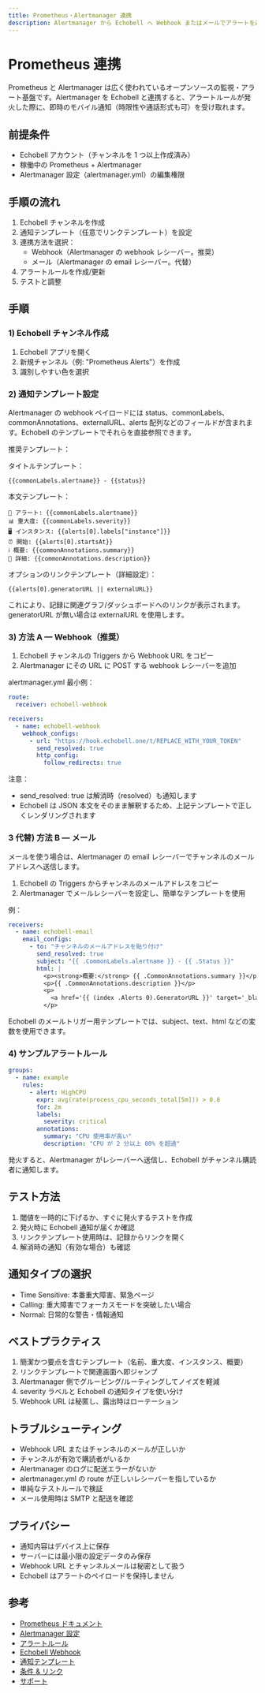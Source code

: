 ```yaml
---
title: Prometheus・Alertmanager 連携
description: Alertmanager から Echobell へ Webhook またはメールでアラートを送信する手順
---
```


# Prometheus 連携

Prometheus と Alertmanager は広く使われているオープンソースの監視・アラート基盤です。Alertmanager を Echobell と連携すると、アラートルールが発火した際に、即時のモバイル通知（時限性や通話形式も可）を受け取れます。

## 前提条件

- Echobell アカウント（チャンネルを 1 つ以上作成済み）
- 稼働中の Prometheus + Alertmanager
- Alertmanager 設定（alertmanager.yml）の編集権限

## 手順の流れ

1. Echobell チャンネルを作成
2. 通知テンプレート（任意でリンクテンプレート）を設定
3. 連携方法を選択：
   - Webhook（Alertmanager の webhook レシーバー。推奨）
   - メール（Alertmanager の email レシーバー。代替）
4. アラートルールを作成/更新
5. テストと調整

## 手順

### 1) Echobell チャンネル作成

1. Echobell アプリを開く
2. 新規チャンネル（例: "Prometheus Alerts"）を作成
3. 識別しやすい色を選択

### 2) 通知テンプレート設定

Alertmanager の webhook ペイロードには status、commonLabels、commonAnnotations、externalURL、alerts 配列などのフィールドが含まれます。Echobell のテンプレートでそれらを直接参照できます。

推奨テンプレート：

タイトルテンプレート：

```
{{commonLabels.alertname}} - {{status}}
```

本文テンプレート：

```
🔔 アラート: {{commonLabels.alertname}}
📊 重大度: {{commonLabels.severity}}
🖥️ インスタンス: {{alerts[0].labels["instance"]}}
⏰ 開始: {{alerts[0].startsAt}}
ℹ️ 概要: {{commonAnnotations.summary}}
🧾 詳細: {{commonAnnotations.description}}
```

オプションのリンクテンプレート（詳細設定）：

```
{{alerts[0].generatorURL || externalURL}}
```

これにより、記録に関連グラフ/ダッシュボードへのリンクが表示されます。generatorURL が無い場合は externalURL を使用します。

### 3) 方法 A — Webhook（推奨）

1. Echobell チャンネルの Triggers から Webhook URL をコピー
2. Alertmanager にその URL に POST する webhook レシーバーを追加

alertmanager.yml 最小例：

```yaml
route:
  receiver: echobell-webhook

receivers:
  - name: echobell-webhook
    webhook_configs:
      - url: "https://hook.echobell.one/t/REPLACE_WITH_YOUR_TOKEN"
        send_resolved: true
        http_config:
          follow_redirects: true
```

注意：

- send_resolved: true は解消時（resolved）も通知します
- Echobell は JSON 本文をそのまま解釈するため、上記テンプレートで正しくレンダリングされます

### 3 代替) 方法 B — メール

メールを使う場合は、Alertmanager の email レシーバーでチャンネルのメールアドレスへ送信します。

1. Echobell の Triggers からチャンネルのメールアドレスをコピー
2. Alertmanager でメールレシーバーを設定し、簡単なテンプレートを使用

例：

```yaml
receivers:
  - name: echobell-email
    email_configs:
      - to: "チャンネルのメールアドレスを貼り付け"
        send_resolved: true
        subject: "{{ .CommonLabels.alertname }} - {{ .Status }}"
        html: |
          <p><strong>概要:</strong> {{ .CommonAnnotations.summary }}</p>
          <p>{{ .CommonAnnotations.description }}</p>
          <p>
            <a href='{{ (index .Alerts 0).GeneratorURL }}' target='_blank' rel='noopener'>Prometheus で開く</a>
          </p>
```

Echobell のメールトリガー用テンプレートでは、subject、text、html などの変数を使用できます。

### 4) サンプルアラートルール

```yaml
groups:
  - name: example
    rules:
      - alert: HighCPU
        expr: avg(rate(process_cpu_seconds_total[5m])) > 0.8
        for: 2m
        labels:
          severity: critical
        annotations:
          summary: "CPU 使用率が高い"
          description: "CPU が 2 分以上 80% を超過"
```

発火すると、Alertmanager がレシーバーへ送信し、Echobell がチャンネル購読者に通知します。

## テスト方法

1. 閾値を一時的に下げるか、すぐに発火するテストを作成
2. 発火時に Echobell 通知が届くか確認
3. リンクテンプレート使用時は、記録からリンクを開く
4. 解消時の通知（有効な場合）も確認

## 通知タイプの選択

- Time Sensitive: 本番重大障害、緊急ページ
- Calling: 重大障害でフォーカスモードを突破したい場合
- Normal: 日常的な警告・情報通知

## ベストプラクティス

1. 簡潔かつ要点を含むテンプレート（名前、重大度、インスタンス、概要）
2. リンクテンプレートで関連画面へ即ジャンプ
3. Alertmanager 側でグルーピング/ルーティングしてノイズを軽減
4. severity ラベルと Echobell の通知タイプを使い分け
5. Webhook URL は秘匿し、露出時はローテーション

## トラブルシューティング

- Webhook URL またはチャンネルのメールが正しいか
- チャンネルが有効で購読者がいるか
- Alertmanager のログに配送エラーがないか
- alertmanager.yml の route が正しいレシーバーを指しているか
- 単純なテストルールで検証
- メール使用時は SMTP と配送を確認

## プライバシー

- 通知内容はデバイス上に保存
- サーバーには最小限の設定データのみ保存
- Webhook URL とチャンネルメールは秘密として扱う
- Echobell はアラートのペイロードを保持しません

## 参考

- [Prometheus ドキュメント](https://prometheus.io/docs/introduction/overview/)
- [Alertmanager 設定](https://prometheus.io/docs/alerting/latest/configuration/)
- [アラートルール](https://prometheus.io/docs/alerting/latest/alerting_rules/)
- [Echobell Webhook](/ja/docs/webhook)
- [通知テンプレート](/ja/docs/notification)
- [条件 & リンク](/ja/docs/conditions)
- [サポート](/ja/docs/support)
